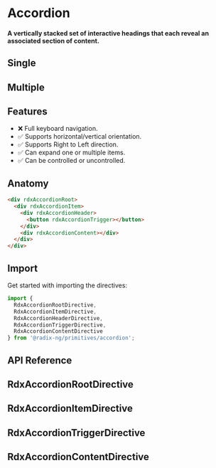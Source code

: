 
<Meta title="Primitives/Accordion" />

# Accordion

#### A vertically stacked set of interactive headings that each reveal an associated section of content.

## Single

<Canvas
  sourceState="hidden"
  of={AccordionStories.Default}
/>

## Multiple

<Canvas
  sourceState="hidden"
  of={AccordionStories.Multiple}
/>

## Features

- ❌ Full keyboard navigation.
- ✅ Supports horizontal/vertical orientation.
- ✅ Supports Right to Left direction.
- ✅ Can expand one or multiple items.
- ✅ Can be controlled or uncontrolled.

## Anatomy

```html
<div rdxAccordionRoot>
  <div rdxAccordionItem>
    <div rdxAccordionHeader>
      <button rdxAccordionTrigger></button>
    </div>
    <div rdxAccordionContent></div>
  </div>
</div>
```

## Import

Get started with importing the directives:

```typescript
import {
  RdxAccordionRootDirective,
  RdxAccordionItemDirective,
  RdxAccordionHeaderDirective,
  RdxAccordionTriggerDirective,
  RdxAccordionContentDirective
} from '@radix-ng/primitives/accordion';
```

## API Reference

## RdxAccordionRootDirective

<ArgTypes of={RdxAccordionRootDirective} />

## RdxAccordionItemDirective

<ArgTypes of={RdxAccordionItemDirective} />

## RdxAccordionTriggerDirective

<ArgTypes of={RdxAccordionTriggerDirective} />

## RdxAccordionContentDirective

<ArgTypes of={RdxAccordionContentDirective} />
